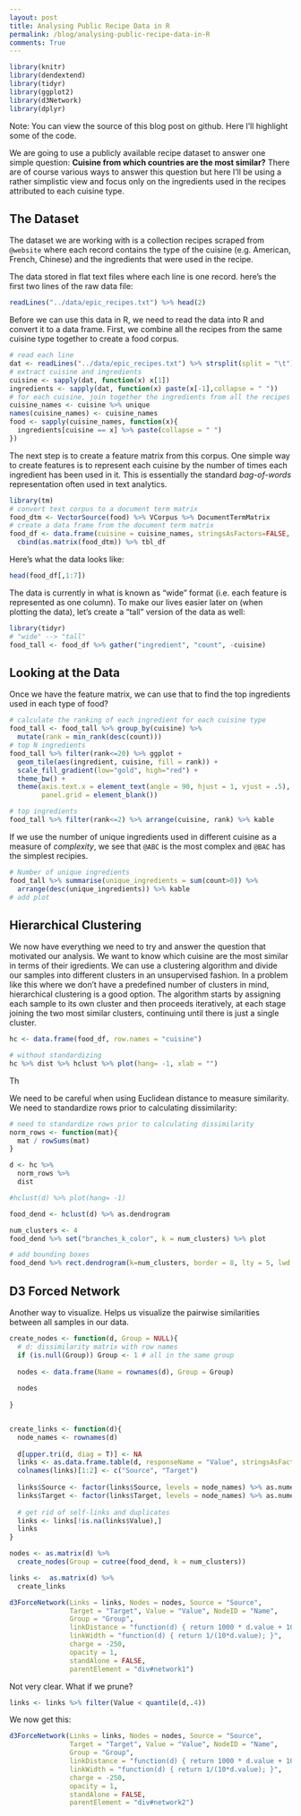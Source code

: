 ```yaml
---
layout: post
title: Analysing Public Recipe Data in R
permalink: /blog/analysing-public-recipe-data-in-R
comments: True
---
```

```r
library(knitr)
library(dendextend)
library(tidyr)
library(ggplot2)
library(d3Network)
library(dplyr)
```
<div class="message">
Note: You can view the source of this blog post on github. Here I'll highlight some of the code.
</div>
We are going to use a publicly available recipe dataset to answer one simple question: **Cuisine from which countries are the most similar?** There are of course various ways to answer this question but here I'll be using a rather simplistic view and focus only on the ingredients used in the recipes attributed to each cuisine type.

## The Dataset
The dataset we are working with is a collection recipes scraped from `@website` where each record contains the type of the cuisine (e.g. American, French, Chinese) and the ingredients that were used in the recipe.

The data stored in flat text files where each line is one record. here's the first two lines of the raw data file:
```r
readLines("../data/epic_recipes.txt") %>% head(2)
```

Before we can use this data in R, we need to read the data into R and convert it to a data frame. First, we combine all the recipes from the same cuisine type together to create a food corpus.
```r
# read each line
dat <- readLines("../data/epic_recipes.txt") %>% strsplit(split = "\t")
# extract cuisine and ingredients
cuisine <- sapply(dat, function(x) x[1])
ingredients <- sapply(dat, function(x) paste(x[-1],collapse = " ")) 
# for each cuisine, join together the ingredients from all the recipes
cuisine_names <- cuisine %>% unique
names(cuisine_names) <- cuisine_names
food <- sapply(cuisine_names, function(x){
  ingredients[cuisine == x] %>% paste(collapse = " ")
})
```

The next step is to create a feature matrix from this corpus. One simple way to create features is to represent each cuisine by the number of times each ingredient has been used in it. This is essentially the standard _bag-of-words_ representation often used in text analytics.

```r
library(tm)
# convert text corpus to a document term matrix
food_dtm <- VectorSource(food) %>% VCorpus %>% DocumentTermMatrix
# create a data frame from the document term matrix
food_df <- data.frame(cuisine = cuisine_names, stringsAsFactors=FALSE, row.names=NULL) %>% 
  cbind(as.matrix(food_dtm)) %>% tbl_df
```
Here's what the data looks like:
```r
head(food_df[,1:7])
```

The data is currently in what is known as "wide" format (i.e. each feature is represented as one column). To make our lives easier later on (when plotting the data), let's create a "tall" version of the data as well: 

```r
library(tidyr)
# "wide" --> "tall"
food_tall <- food_df %>% gather("ingredient", "count", -cuisine)
```

## Looking at the Data
Once we have the feature matrix, we can use that to find the top ingredients used in each type of food?
  
```r
# calculate the ranking of each ingredient for each cuisine type
food_tall <- food_tall %>% group_by(cuisine) %>% 
  mutate(rank = min_rank(desc(count)))
# top N ingredients
food_tall %>% filter(rank<=20) %>% ggplot +
  geom_tile(aes(ingredient, cuisine, fill = rank)) +
  scale_fill_gradient(low="gold", high="red") +
  theme_bw() +
  theme(axis.text.x = element_text(angle = 90, hjust = 1, vjust = .5),
        panel.grid = element_blank())
```


```r
# top ingredients
food_tall %>% filter(rank<=2) %>% arrange(cuisine, rank) %>% kable
```

If we use the number of unique ingredients used in different cuisine as a measure of _complexity_, we see that `@ABC` is the most complex and `@BAC` has the simplest recipies. 

```r
# Number of unique ingredients
food_tall %>% summarise(unique_ingredients = sum(count>0)) %>% 
  arrange(desc(unique_ingredients)) %>% kable
# add plot
```

## Hierarchical Clustering
We now have everything we need to try and answer the question that motivated our analysis. We want to know which cuisine are the most similar in terms of their igredients. We can use a clustering algorithm and divide our samples into different clusters in an unsupervised fashion. In a problem like this where we don't have a predefined number of clusters in mind, hierarchical clustering is a good option. The algorithm starts by assigning each sample to its own cluster and then proceeds iteratively, at each stage joining the two most similar clusters, continuing until there is just a single cluster.

```r
hc <- data.frame(food_df, row.names = "cuisine")

# without standardizing
hc %>% dist %>% hclust %>% plot(hang= -1, xlab = "")
```

Th

We need to be careful when using Euclidean distance to measure similarity. We need to standardize rows prior to calculating dissimilarity:
  
```r
# need to standardize rows prior to calculating dissimilarity
norm_rows <- function(mat){
  mat / rowSums(mat)
}

d <- hc %>% 
  norm_rows %>%
  dist

#hclust(d) %>% plot(hang= -1)

food_dend <- hclust(d) %>% as.dendrogram

num_clusters <- 4
food_dend %>% set("branches_k_color", k = num_clusters) %>% plot

# add bounding boxes
food_dend %>% rect.dendrogram(k=num_clusters, border = 8, lty = 5, lwd = 2)

```

## D3 Forced Network
Another way to visualize. Helps us visualize the pairwise similarities between all samples in our data.
<script src="http://d3js.org/d3.v3.min.js" charset="utf-8"></script>
  
```r
create_nodes <- function(d, Group = NULL){
  # d: dissimilarity matrix with row names
  if (is.null(Group)) Group <- 1 # all in the same group
  
  nodes <- data.frame(Name = rownames(d), Group = Group)
  
  nodes
  
}


create_links <- function(d){
  node_names <- rownames(d)
  
  d[upper.tri(d, diag = T)] <- NA
  links <- as.data.frame.table(d, responseName = "Value", stringsAsFactors = FALSE)
  colnames(links)[1:2] <- c("Source", "Target")
  
  links$Source <- factor(links$Source, levels = node_names) %>% as.numeric %>% "-"(1)
  links$Target <- factor(links$Target, levels = node_names) %>% as.numeric %>% "-"(1)
  
  # get rid of self-links and duplicates
  links <- links[!is.na(links$Value),] 
  links
}

```

<div id="network1"></div>
  
```r
nodes <- as.matrix(d) %>% 
  create_nodes(Group = cutree(food_dend, k = num_clusters))

links <-  as.matrix(d) %>% 
  create_links

d3ForceNetwork(Links = links, Nodes = nodes, Source = "Source",
               Target = "Target", Value = "Value", NodeID = "Name",
               Group = "Group",
               linkDistance = "function(d) { return 1000 * d.value + 10; }",
               linkWidth = "function(d) { return 1/(10*d.value); }",
               charge = -250,
               opacity = 1, 
               standAlone = FALSE,
               parentElement = "div#network1")

```


Not very clear. What if we prune?
```r
links <- links %>% filter(Value < quantile(d,.4))
```

We now get this:
  
  <div id="network2"></div>
  
```r
d3ForceNetwork(Links = links, Nodes = nodes, Source = "Source",
               Target = "Target", Value = "Value", NodeID = "Name",
               Group = "Group",
               linkDistance = "function(d) { return 1000 * d.value + 10; }",
               linkWidth = "function(d) { return 1/(10*d.value); }",
               charge = -250,
               opacity = 1, 
               standAlone = FALSE,
               parentElement = "div#network2")
```


